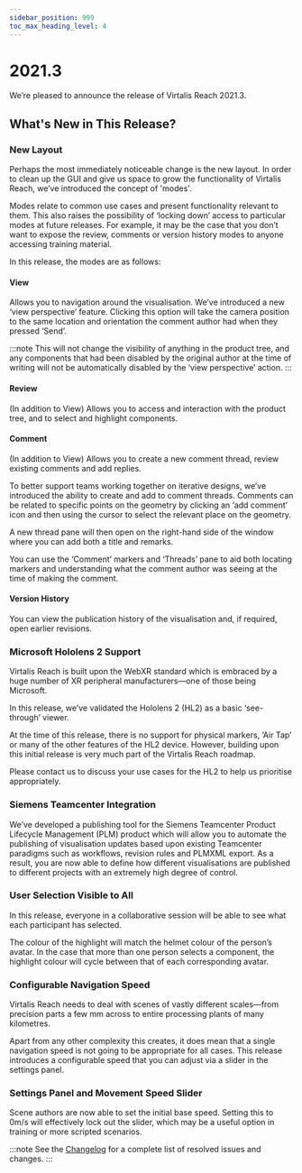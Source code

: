 ```yaml
---
sidebar_position: 999
toc_max_heading_level: 4
---
```


# 2021.3

We’re pleased to announce the release of Virtalis Reach 2021.3.

## What's New in This Release?

### New Layout

Perhaps the most immediately noticeable change is the new layout. In order to clean up the GUI and give us space to grow the functionality of Virtalis Reach, we’ve introduced the concept of 'modes'.

Modes relate to common use cases and present functionality relevant to them. This also raises the possibility of ‘locking down’ access to particular modes at future releases. For example, it may be the case that you don’t want to expose the review, comments or version history modes to anyone accessing training material.

In this release, the modes are as follows:

#### View

Allows you to navigation around the visualisation. We’ve introduced a new ‘view perspective’ feature. Clicking this option will take the camera position to the same location and orientation the comment author had when they pressed ‘Send’. 

:::note
This will not change the visibility of anything in the product tree, and any components that had been disabled by the original author at the time of writing will not be automatically disabled by the ‘view perspective’ action.
:::

#### Review

(In addition to View) Allows you to access and interaction with the product tree, and to select and highlight components.

#### Comment

(In addition to View) Allows you to create a new comment thread, review existing comments and add replies.

To better support teams working together on iterative designs, we’ve introduced the ability to create and add to comment threads. Comments can be related to specific points on the geometry by clicking an ‘add comment’ icon and then using the cursor to select the relevant place on the geometry.

A new thread pane will then open on the right-hand side of the window where you can add both a title and remarks.

You can use the ‘Comment’ markers and ‘Threads’ pane to aid both locating markers and understanding what the comment author was seeing at the time of making the comment.

#### Version History

You can view the publication history of the visualisation and, if required, open earlier revisions.

### Microsoft Hololens 2 Support

Virtalis Reach is built upon the WebXR standard which is embraced by a huge number of XR peripheral manufacturers—one of those being Microsoft.

In this release, we’ve validated the Hololens 2 (HL2) as a basic ‘see-through’ viewer.

At the time of this release, there is no support for physical markers, ‘Air Tap’ or many of the other features of the HL2 device. However, building upon this initial release is very much part of the Virtalis Reach roadmap.

Please contact us to discuss your use cases for the HL2 to help us prioritise appropriately.

### Siemens Teamcenter Integration

We’ve developed a publishing tool for the Siemens Teamcenter Product Lifecycle Management (PLM) product which will allow you to automate the publishing of visualisation updates based upon existing Teamcenter paradigms such as workflows, revision rules and PLMXML export. As a result, you are now able to define how different visualisations are published to different projects with an extremely high degree of control.

### User Selection Visible to All

In this release, everyone in a collaborative session will be able to see what each participant has selected. 

The colour of the highlight will match the helmet colour of the person’s avatar. In the case that more than one person selects a component, the highlight colour will cycle between that of each corresponding avatar.

### Configurable Navigation Speed

Virtalis Reach needs to deal with scenes of vastly different scales—from precision parts a few mm across to entire processing plants of many kilometres.

Apart from any other complexity this creates, it does mean that a single navigation speed is not going to be appropriate for all cases. This release introduces a configurable speed that you can adjust via a slider in the settings panel.

### Settings Panel and Movement Speed Slider

Scene authors are now able to set the initial base speed. Setting this to 0m/s will effectively lock out the slider, which may be a useful option in training or more scripted scenarios.

:::note
See the [Changelog](../../changelogs/virtalis-hub-and-web-viewer#20213) for a complete list of resolved issues and changes.
:::
